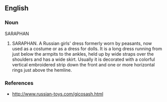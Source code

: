 ==English==

===Noun===
SARAPHAN

# SARAPHAN. A Russian girls' dress formerly worn by peasants, now used as a costume or as a dress for dolls. It is a long dress running from just below the armpits to the ankles, held up by wide straps over the shoulders and has a wide skirt. Usually it is decorated with a colorful vertical embroidered strip down the front and one or more horizontal rings just above the hemline.

===References===
*http://www.russian-toys.com/gicosash.html